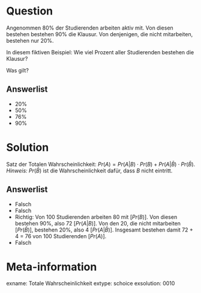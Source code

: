 Question
========

Angenommen 80% der Studierenden arbeiten aktiv mit. Von diesen bestehen bestehen 90% die Klausur. 
Von denjenigen, die nicht mitarbeiten, bestehen nur 20%. 

In diesem fiktiven Beispiel: Wie viel Prozent aller Studierenden bestehen die Klausur?

Was gilt?

Answerlist
----------
* 20%
* 50%
* 76%
* 90%


Solution
========

Satz der Totalen Wahrscheinlichkeit: $Pr(A)=Pr(A|B)\cdot Pr(B) + Pr(A|\bar B)\cdot Pr(\bar B)$. *Hinweis:* $Pr(\bar B)$ ist die Wahrscheinlichkeit dafür, dass $B$ nicht eintritt.

Answerlist
----------
* Falsch
* Falsch
* Richtig: Von 100 Studierenden arbeiten 80 mit $[Pr(B)]$. Von diesen bestehen 90%, also 72 $[Pr(A|B)]$. Von den 20, die nicht mitarbeiten $[Pr(\bar B)]$, bestehen 20%, also 4 $[Pr(A|\bar B)]$. Insgesamt bestehen damit 72 + 4 = 76 von 100 Studierenden $[Pr(A)]$. 
* Falsch


Meta-information
================
exname: Totale Wahrscheinlichkeit
extype: schoice
exsolution: 0010